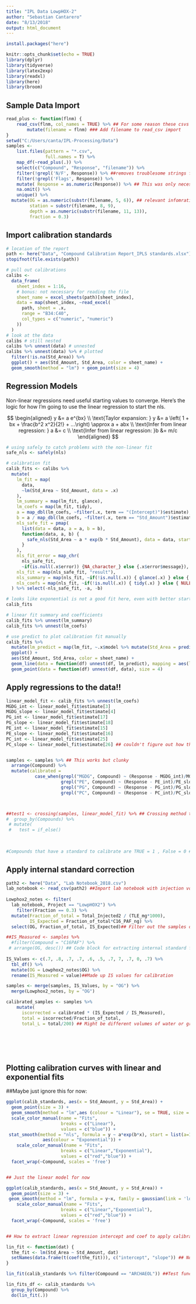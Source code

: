 ```yaml
---
title: "IPL Data LowpHOX-2"
author: "Sebastian Cantarero"
date: "8/13/2018"
output: html_document
---
```


```r
install.packages("here")
```


```r
knitr::opts_chunk$set(echo = TRUE)
library(dplyr)
library(tidyverse)
library(latex2exp)
library(readxl)
library(here) 
library(broom) 
```


## Sample Data Import


```r
read_plus <- function(flnm) {
    read_csv(flnm, col_names = TRUE) %>% ## For some reason these csvs do weird things when trying to skip rows in the import
        mutate(filename = flnm) ### Add filename to read_csv import
}
setwd("C:/Users/canta/IPL-Processing/Data")
samples <-
    list.files(pattern = "*.csv", 
               full.names = T) %>% 
    map_df(~read_plus(.)) %>% 
    select(c("Compound", "Response", "filename")) %>% 
    filter(!grepl('N/F', Response)) %>% ##removes troublesome strings from the quant report
    filter(!grepl('Flags', Response)) %>% 
    mutate( Response = as.numeric(Response)) %>% ## This was only necessary because the skip rows wasn't working as expected
    na.omit() %>% 
    unique() %>% 
  mutate(OG = as.numeric(substr(filename, 5, 6)), ## relevant infomration from sample names (depth, station etc)
         station = substr(filename, 8, 9),
         depth = as.numeric(substr(filename, 11, 13)),
         fraction = 0.3)
```

## Import calibration standards

```r
# location of the report
path <- here("Data", "Compound Calibration Report_IPLS standards.xlsx")
stopifnot(file.exists(path))

# pull out calibrations
calibs <- 
  data_frame(
    sheet_index = 1:16,
    # bonus: not necessary for reading the file
    sheet_name = excel_sheets(path)[sheet_index],
    data = map(sheet_index, ~read_excel(
      path, sheet = .x, 
      range = "B34:C40",
      col_types = c("numeric", "numeric")
    ))
  )
# look at the data
calibs # still nested
calibs %>% unnest(data) # unnested
calibs %>% unnest(data) %>% # plotted
  filter(!is.na(Std_Area)) %>% 
  ggplot() + aes(Std_Amount, Std_Area, color = sheet_name) + 
  geom_smooth(method = "lm") + geom_point(size = 4)
```


## Regression Models

Non-linear regressions need useful starting values to converge. Here's the logic for how I'm going to use the linear regression to start the nls.

$$
\begin{aligned}
y &= a e^{bx} \\
\text{Taylor expansion:  } y &= a \left( 1 + bx + \frac{b^2 x^2}{2!} + ...\right) \approx a + abx \\
\text{Infer from linear regression: } a &= c \\
\text{Infer from linear regression: }b &= m/c
\end{aligned}
$$

```r
# using safely to catch problems with the non-linear fit
safe_nls <- safely(nls)

# calibration fit
calib_fits <- calibs %>% 
  mutate(
    lm_fit = map(
      data, 
      ~lm(Std_Area ~ Std_Amount, data = .x)
    ),
    lm_summary = map(lm_fit, glance),
    lm_coefs = map(lm_fit, tidy),
    a = map_dbl(lm_coefs, ~filter(.x, term == "(Intercept)")$estimate),
    b = a / map_dbl(lm_coefs, ~filter(.x, term == "Std_Amount")$estimate),
    nls_safe_fit = pmap(
      list(data = data, a = a, b = b),
      function(data, a, b) {
        safe_nls(Std_Area ~ a * exp(b * Std_Amount), data = data, start = list(a = a, b = b))
      }
    ),
    nls_fit_error = map_chr(
      nls_safe_fit, 
      ~if(is.null(.x$error)) {NA_character_} else {.x$error$message}),
    nls_fit = map(nls_safe_fit, "result"),
    nls_summary = map(nls_fit, ~if(!is.null(.x)) { glance(.x) } else { NULL }),
    nls_coefs = map(nls_fit, ~if(!is.null(.x)) { tidy(.x) } else { NULL })
  ) %>% select(-nls_safe_fit, -a, -b) 

# looks like exponential is not a good fit here, even with better starting values
calib_fits

# linear fit summary and coefficients
calib_fits %>% unnest(lm_summary)
calib_fits %>% unnest(lm_coefs)
```

```r
# use predict to plot calibration fit manually
calib_fits %>% 
  mutate(lm_predict = map(lm_fit, ~.x$model %>% mutate(Std_Area = predict(.x)))) %>% 
  ggplot() + 
  aes(Std_Amount, Std_Area, color = sheet_name) + 
  geom_line(data = function(df) unnest(df, lm_predict), mapping = aes(linetype = "lm")) +
  geom_point(data = function(df) unnest(df, data), size = 4)
```


## Apply regressions to the data!!

```r
linear_model_fit <- calib_fits %>% unnest(lm_coefs)
MGDG_int <- linear_model_fit$estimate[3]
MGDG_slope <- linear_model_fit$estimate[4]
PG_int <- linear_model_fit$estimate[17]
PG_slope <- linear_model_fit$estimate[18]
PE_int <- linear_model_fit$estimate[15]
PE_slope <- linear_model_fit$estimate[16]
PC_int <- linear_model_fit$estimate[25]
PC_slope <- linear_model_fit$estimate[26] ## couldn't figure out how the crossing method Seb suggested would work, might need to clean up the claibration sheet names first. This is clunky, but serves as a place holder for now


samples <- samples %>% ## This works but clunky
  arrange(Compound) %>% 
  mutate(calibrated = 
           case_when(grepl("MGDG", Compound) ~ (Response - MGDG_int)/MGDG_slope, ##apply calib based on str
                     grepl("PE", Compound) ~ (Response - PE_int)/PE_slope,
                     grepl("PG", Compound) ~ (Response - PG_int)/PG_slope,
                     grepl("PC", Compound) ~ (Response - PC_int)/PC_slope))



##test1 <- crossing(samples, linear_model_fit) %>% ## Crossing method to apply calib?
#  group_by(Compounds) %>%
 # mutate(
 #   test = if_else()
         
         

#Compounds that have a standard to calibrate are TRUE = 1 , False = 0 ## Match strings?
```


## Apply internal standard correction
```r
path2 <- here("Data", "Lab Notebook_2018.csv")
lab_notebook <- read_csv(path2) ##Import lab notebook with injection volumes/concentrations
 
Lowphox2_notes <- filter(
  lab_notebook, Project == "LowpHOX2") %>% 
    filter(Fraction == 0.3) %>% 
  mutate(Fraction_of_total = Total_Injected2 / (TLE_mg*1000),
         IS_Expected = Fraction_of_total*C16_PAF_ng) %>% 
  select(OG, Fraction_of_total, IS_Expected)## Filter out the samples of interest

##IS_Measured <- samples %>% 
  #filter(Compound = "C16PAF") %>%
 # arrange(OG, desc()) ## Code block for extracting internal standard from fullscan run for now using fake numbers
  
IS_Values <- c(.7, .8, .7, .7, .6, .5, .7, 7, .7, 0, .7) %>% 
  tbl_df() %>% 
  mutate(OG = Lowphox2_notes$OG) %>% 
  rename(IS_Measured = value)##Made up IS values for calibration

samples <- merge(samples, IS_Values, by = "OG") %>% 
  merge(Lowphox2_notes, by = "OG")

calibrated_samples <- samples %>% 
    mutate(
      iscorrected = calibrated * (IS_Expected / IS_Measured),
      total = iscorrected/Fraction_of_total,
      total_L = total/200) ## Might be different volumes of water or grams of sed

  





```





























## Plotting calibration curves with linear and exponential fits

##Maybe just ignore this for now:
```r
ggplot(calib_standards, aes(x = Std_Amount, y = Std_Area)) +
  geom_point(size = 3) + 
  geom_smooth(method = "lm",aes (colour = "Linear"), se = TRUE, size = 1) +  
  scale_color_manual(name = "Fits",
                     breaks = c("Linear"),
                     values = c("blue")) +
 stat_smooth(method = "nls", formula = y ~ a*exp(b*x), start = list(a=1,b=1), ## Can't get an exponential function to plot, what values to choose for a and b?
              aes(colour = "Exponential")) +
    scale_color_manual(name = "Fits",
                     breaks = c("Linear","Exponential"),
                     values = c("red","blue")) +
  facet_wrap(~Compound, scales = 'free')


## Just the linear model for now

ggplot(calib_standards, aes(x = Std_Amount, y = Std_Area)) +
  geom_point(size = 3) + 
 geom_smooth(method = "lm", formula = y~x, family = gaussian(link = 'log')) +
    scale_color_manual(name = "Fits",
                     breaks = c("Linear","Exponential"),
                     values = c("red","blue")) +
  facet_wrap(~Compound, scales = 'free')


## How to extract linear regression intercept and coef to apply calibrations?

lin_fit <- function(dat) {
  the_fit <- lm(Std_Area ~ Std_Amount, dat)
  setNames(data.frame(t(coef(the_fit))), c("intercept", "slope")) ## Not sure I understand why this works
}

lin_fit(calib_standards %>% filter(Compound == "ARCHAEOL")) ##Test function works on 1 compound

lin_fits_df <- calib_standards %>% 
  group_by(Compound) %>% 
  do(lin_fit(.))



```
